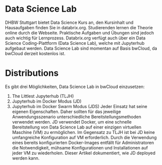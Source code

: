 # Data Science Lab

DHBW Stuttgart bietet Data Science Kurs an, den Kursinhalt und Hausaufgaben finden Sie in databrix.org. 
Studierenden lernen die Theorie online durch die Webseite. 
Praktische Aufgaben und Übungen sind jedoch auch wichtig für Lernprozess. 
Databrix.org verfügt auch über ein Data Science Coding-Plattform (Data Science Lab), welche mit Jupyterhub aufgebaut werden. 
Data Science Lab sind momentan auf Basis bwCloud, da bwCloud derzeit kostenlos ist.

# Distributions
Es gibt drei Möglichkeiten, Data Science Lab in bwCloud einzusetzen:
1.	The Littlest Jupyterhub (TLJH)
2.	Jupyterhub im Docker Modus (JD)
3.	Jupyterhub im Docker Swarm Modus (JDS)
Jeder Einsatz hat seine eigenen Eigenschaften. Daher sollten für das jeweilige Anwendungsszenario unterschiedliche Bereitstellungsmethoden verwendet werden. 
JD verwendet Docker, um eine schnelle Bereitstellung von Data Science Lab auf einer einzigen virtuellen Maschine (VM) zu ermöglichen. Im Gegensatz zu TLJH ist bei JD keine umfangreiche Konfiguration auf VM erforderlich. Durch die Verwendung eines bereits konfigurierten Docker-Images entfällt für Administratoren die Notwendigkeit, mühsame Konfigurationen und Installationen auf jeder VM zu wiederholen. Dieser Artikel dokumentiert, wie JD deployed werden kann. 